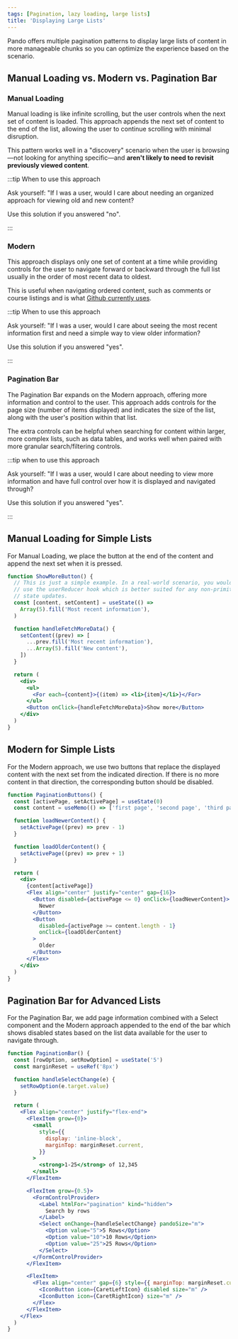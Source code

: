 ```yaml
---
tags: [Pagination, lazy loading, large lists]
title: 'Displaying Large Lists'
---
```


Pando offers multiple pagination patterns to display large lists of content in more manageable chunks so you can optimize the experience based on the scenario.

## Manual Loading vs. Modern vs. Pagination Bar

### Manual Loading

Manual loading is like infinite scrolling, but the user controls when the next set of content is loaded. This approach appends the next set of content to the end of the list, allowing the user to continue scrolling with minimal disruption.

This pattern works well in a "discovery" scenario when the user is browsing&mdash;not looking for anything specific&mdash;and **aren't likely to need to revisit previously viewed content**.

:::tip When to use this approach

Ask yourself: "If I was a user, would I care about needing an organized approach for viewing old and new content?

Use this solution if you answered "no".

:::

### Modern

This approach displays only one set of content at a time while providing controls for the user to navigate forward or backward through the full list usually in the order of most recent data to oldest.

This is useful when navigating ordered content, such as comments or course listings and is what [Github currently uses](https://github.com/pluralsight/pando/commits/main).

:::tip When to use this approach

Ask yourself: "If I was a user, would I care about seeing the most recent information first and need a simple way to view older information?

Use this solution if you answered "yes".

:::

### Pagination Bar

The Pagination Bar expands on the Modern approach, offering more information and control to the user. This approach adds controls for the page size (number of items displayed) and indicates the size of the list, along with the user's position within that list.

The extra controls can be helpful when searching for content within larger, more complex lists, such as data tables, and works well when paired with more granular search/filtering controls.

:::tip when to use this approach

Ask yourself: "If I was a user, would I care about needing to view more information and have full control over how it is displayed and navigated through?

Use this solution if you answered "yes".

:::

## Manual Loading for Simple Lists

For Manual Loading, we place the button at the end of the content and append the next set when it is pressed.

```jsx live
function ShowMoreButton() {
  // This is just a simple example. In a real-world scenario, you would
  // use the userReducer hook which is better suited for any non-primitive
  // state updates.
  const [content, setContent] = useState(() =>
    Array(5).fill('Most recent information'),
  )

  function handleFetchMoreData() {
    setContent((prev) => [
      ...prev.fill('Most recent information'),
      ...Array(5).fill('New content'),
    ])
  }

  return (
    <div>
      <ul>
        <For each={content}>{(item) => <li>{item}</li>}</For>
      </ul>
      <Button onClick={handleFetchMoreData}>Show more</Button>
    </div>
  )
}
```

## Modern for Simple Lists

For the Modern approach, we use two buttons that replace the displayed content with the next set from the indicated direction. If there is no more content in that direction, the corresponding button should be disabled.

```jsx live
function PaginationButtons() {
  const [activePage, setActivePage] = useState(0)
  const content = useMemo(() => ['first page', 'second page', 'third page'], [])

  function loadNewerContent() {
    setActivePage((prev) => prev - 1)
  }

  function loadOlderContent() {
    setActivePage((prev) => prev + 1)
  }

  return (
    <div>
      {content[activePage]}
      <Flex align="center" justify="center" gap={16}>
        <Button disabled={activePage <= 0} onClick={loadNewerContent}>
          Newer
        </Button>
        <Button
          disabled={activePage >= content.length - 1}
          onClick={loadOlderContent}
        >
          Older
        </Button>
      </Flex>
    </div>
  )
}
```

## Pagination Bar for Advanced Lists

For the Pagination Bar, we add page information combined with a Select component and the Modern approach appended to the end of the bar which shows disabled states based on the list data available for the user to navigate through.

```jsx live
function PaginationBar() {
  const [rowOption, setRowOption] = useState('5')
  const marginReset = useRef('8px')

  function handleSelectChange(e) {
    setRowOption(e.target.value)
  }

  return (
    <Flex align="center" justify="flex-end">
      <FlexItem grow={0}>
        <small
          style={{
            display: 'inline-block',
            marginTop: marginReset.current,
          }}
        >
          <strong>1-25</strong> of 12,345
        </small>
      </FlexItem>

      <FlexItem grow={0.5}>
        <FormControlProvider>
          <Label htmlFor="pagination" kind="hidden">
            Search by rows
          </Label>
          <Select onChange={handleSelectChange} pandoSize="m">
            <Option value="5">5 Rows</Option>
            <Option value="10">10 Rows</Option>
            <Option value="25">25 Rows</Option>
          </Select>
        </FormControlProvider>
      </FlexItem>

      <FlexItem>
        <Flex align="center" gap={6} style={{ marginTop: marginReset.current }}>
          <IconButton icon={CaretLeftIcon} disabled size="m" />
          <IconButton icon={CaretRightIcon} size="m" />
        </Flex>
      </FlexItem>
    </Flex>
  )
}
```
